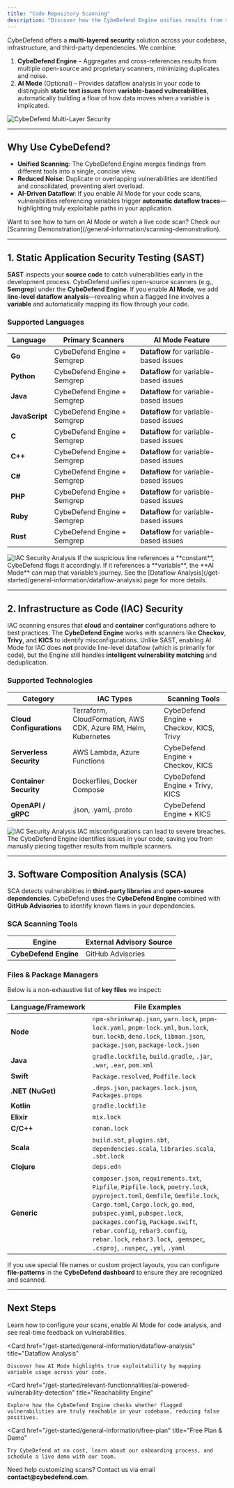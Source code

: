 ```yaml
---
title: "Code Repository Scanning"
description: "Discover how the CybeDefend Engine unifies results from multiple scanners while AI Mode provides dataflow analysis for truly targeted remediation."
---
```


CybeDefend offers a **multi-layered security** solution across your codebase, infrastructure, and third-party dependencies. We combine:

1. **CybeDefend Engine** – Aggregates and cross-references results from multiple open-source and proprietary scanners, minimizing duplicates and noise.  
2. **AI Mode** (Optional) – Provides dataflow analysis in your code to distinguish **static text issues** from **variable-based vulnerabilities**, automatically building a flow of how data moves when a variable is implicated.

<Frame>
  <img src="/images/get-started/general-information/multi-layer.png" alt="CybeDefend Multi-Layer Security" style={{ borderRadius: '0.5rem' }} />
</Frame>

---

## Why Use CybeDefend?

- **Unified Scanning**: The CybeDefend Engine merges findings from different tools into a single, concise view.  
- **Reduced Noise**: Duplicate or overlapping vulnerabilities are identified and consolidated, preventing alert overload.  
- **AI-Driven Dataflow**: If you enable AI Mode for your code scans, vulnerabilities referencing variables trigger **automatic dataflow traces**—highlighting truly exploitable paths in your application.

<Tip>
Want to see how to turn on AI Mode or watch a live code scan? Check our [Scanning Demonstration](/general-information/scanning-demonstration).
</Tip>

---

## 1. Static Application Security Testing (SAST)

**SAST** inspects your **source code** to catch vulnerabilities early in the development process. CybeDefend unifies open-source scanners (e.g., **Semgrep**) under the **CybeDefend Engine**. If you enable **AI Mode**, we add **line-level dataflow analysis**—revealing when a flagged line involves a **variable** and automatically mapping its flow through your code.

### Supported Languages

| Language       | Primary Scanners        | AI Mode Feature                                   |
|----------------|-------------------------|---------------------------------------------------|
| **Go**         | CybeDefend Engine + Semgrep | **Dataflow** for variable-based issues                 |
| **Python**     | CybeDefend Engine + Semgrep | **Dataflow** for variable-based issues                 |
| **Java**       | CybeDefend Engine + Semgrep | **Dataflow** for variable-based issues                 |
| **JavaScript** | CybeDefend Engine + Semgrep | **Dataflow** for variable-based issues                 |
| **C**          | CybeDefend Engine + Semgrep         | **Dataflow** for variable-based issues  |
| **C++**        | CybeDefend Engine + Semgrep         | **Dataflow** for variable-based issues  |
| **C#**         | CybeDefend Engine + Semgrep | **Dataflow** for variable-based issues                 |
| **PHP**        | CybeDefend Engine + Semgrep | **Dataflow** for variable-based issues                 |
| **Ruby**       | CybeDefend Engine + Semgrep | **Dataflow** for variable-based issues                 |
| **Rust**       | CybeDefend Engine + Semgrep         | **Dataflow** for variable-based issues  |

<Frame>
  <img src="/images/get-started/general-information/sast.png" alt="IAC Security Analysis" style={{ borderRadius: '0.5rem' }} />
</Frame>

<Tip>
If the suspicious line references a **constant**, CybeDefend flags it accordingly. If it references a **variable**, the **AI Mode** can map that variable’s journey. See the [Dataflow Analysis](/get-started/general-information/dataflow-analysis) page for more details.
</Tip>

---

## 2. Infrastructure as Code (IAC) Security

IAC scanning ensures that **cloud** and **container** configurations adhere to best practices. The **CybeDefend Engine** works with scanners like **Checkov**, **Trivy**, and **KICS** to identify misconfigurations. Unlike SAST, enabling AI Mode for IAC does **not** provide line-level dataflow (which is primarily for code), but the Engine still handles **intelligent vulnerability matching** and deduplication.

### Supported Technologies

| Category                 | IAC Types                                                     | Scanning Tools                               |
|--------------------------|---------------------------------------------------------------|----------------------------------------------|
| **Cloud Configurations** | Terraform, CloudFormation, AWS CDK, Azure RM, Helm, Kubernetes | CybeDefend Engine + Checkov, KICS, Trivy      |
| **Serverless Security**  | AWS Lambda, Azure Functions                                  | CybeDefend Engine + Checkov, KICS            |
| **Container Security**   | Dockerfiles, Docker Compose                                  | CybeDefend Engine + Trivy, KICS              |
| **OpenAPI / gRPC**       | .json, .yaml, .proto                                         | CybeDefend Engine + KICS                     |

<Frame>
  <img src="/images/get-started/general-information/iac.png" alt="IAC Security Analysis" style={{ borderRadius: '0.5rem' }} />
</Frame>

<Warning>
IAC misconfigurations can lead to severe breaches. The CybeDefend Engine identifies issues in your code, saving you from manually piecing together results from multiple scanners.
</Warning>

---

## 3. Software Composition Analysis (SCA)

SCA detects vulnerabilities in **third-party libraries** and **open-source dependencies**. CybeDefend uses the **CybeDefend Engine** combined with **GitHub Advisories** to identify known flaws in your dependencies.

### SCA Scanning Tools

| Engine                       | External Advisory Source |
|-----------------------------|--------------------------|
| **CybeDefend Engine**       | GitHub Advisories        |

### Files & Package Managers

Below is a non-exhaustive list of **key files** we inspect:

| Language/Framework  | File Examples                                                                                                      |
|---------------------|--------------------------------------------------------------------------------------------------------------------|
| **Node**            | `npm-shrinkwrap.json`, `yarn.lock`, `pnpm-lock.yaml`, `pnpm-lock.yml`, `bun.lock`, `bun.lockb`, `deno.lock`, `libman.json`, `package.json`, `package-lock.json` |
| **Java**            | `gradle.lockfile`, `build.gradle`, `.jar`, `.war`, `.ear`, `pom.xml`                                               |
| **Swift**           | `Package.resolved`, `Podfile.lock`                                                                                 |
| **.NET (NuGet)**    | `.deps.json`, `packages.lock.json`, `Packages.props`                                                               |
| **Kotlin**          | `gradle.lockfile`                                                                                                   |
| **Elixir**          | `mix.lock`                                                                                                          |
| **C/C++**           | `conan.lock`                                                                                                        |
| **Scala**           | `build.sbt`, `plugins.sbt`, `dependencies.scala`, `libraries.scala`, `.sbt.lock`                                    |
| **Clojure**         | `deps.edn`                                                                                                          |
| **Generic**         | `composer.json`, `requirements.txt`, `Pipfile`, `Pipfile.lock`, `poetry.lock`, `pyproject.toml`, `Gemfile`, `Gemfile.lock`, `Cargo.toml`, `Cargo.lock`, `go.mod`, `pubspec.yaml`, `pubspec.lock`, `packages.config`, `Package.swift`, `rebar.config`, `rebar3.config`, `rebar.lock`, `rebar3.lock`, `.gemspec`, `.csproj`, `.nuspec`, `.yml`, `.yaml` |

<Note>
If you use special file names or custom project layouts, you can configure <strong>file-patterns</strong> in the <strong>CybeDefend dashboard</strong> to ensure they are recognized and scanned.
</Note>

---

## Next Steps

<Cards>
  <Card
    href="/get-started/general-information/scanning-demonstration"
    title="Scanning Demonstration"
  >
    Learn how to configure your scans, enable AI Mode for code analysis, and see real-time feedback on vulnerabilities.
  </Card>

  <Card
    href="/get-started/general-information/dataflow-analysis"
    title="Dataflow Analysis"
  >
    Discover how AI Mode highlights true exploitability by mapping variable usage across your code.
  </Card>

  <Card
    href="/get-started/relevant-functionnalities/ai-powered-vulnerability-detection"
    title="Reachability Engine"
  >
    Explore how the CybeDefend Engine checks whether flagged vulnerabilities are truly reachable in your codebase, reducing false positives.
  </Card>

  <Card
    href="/get-started/general-information/free-plan"
    title="Free Plan & Demo"
  >
    Try CybeDefend at no cost, learn about our onboarding process, and schedule a live demo with our team.
  </Card>
</Cards>

<Tip>
Need help customizing scans? Contact us via email <strong>contact@cybedefend.com</strong>.
</Tip>

